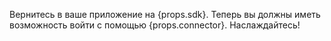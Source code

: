Вернитесь в ваше приложение на {props.sdk}. Теперь вы должны иметь возможность войти с помощью {props.connector}. Наслаждайтесь!
